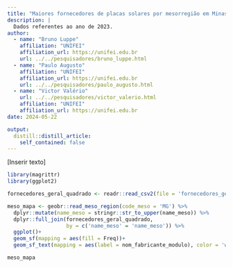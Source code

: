 ```yaml
---
title: "Maiores fornecedores de placas solares por mesorregião em Minas Gerais"
description: |
  Dados referentes ao ano de 2023.
author: 
  - name: "Bruno Luppe"
    affiliation: "UNIFEI"
    affiliation_url: https://unifei.edu.br
    url: ../../pesquisadores/bruno_luppe.html
  - name: "Paulo Augusto"
    affiliation: "UNIFEI"
    affiliation_url: https://unifei.edu.br
    url: ../../pesquisadores/paulo_augusto.html
  - name: "Victor Valério"
    url: ../../pesquisadores/victor_valerio.html
    affiliation: "UNIFEI"
    affiliation_url: https://unifei.edu.br
date: 2024-05-22

output:
  distill::distill_article:
    self_contained: false
---
```


[Inserir texto]

```r
library(magrittr)
library(ggplot2)

fornecedores_geral_quadrado <- readr::read_csv2(file = 'fornecedores_geral_quadrado.csv')

meso_mapa <- geobr::read_meso_region(code_meso = 'MG') %>% 
  dplyr::mutate(name_meso = stringr::str_to_upper(name_meso)) %>%  
  dplyr::full_join(fornecedores_geral_quadrado,
                   by = c('name_meso' = 'name_meso')) %>% 
  ggplot()+
  geom_sf(mapping = aes(fill = Freq))+
  geom_sf_text(mapping = aes(label = nom_fabricante_modulo), color = 'white')

```

```r
meso_mapa
```